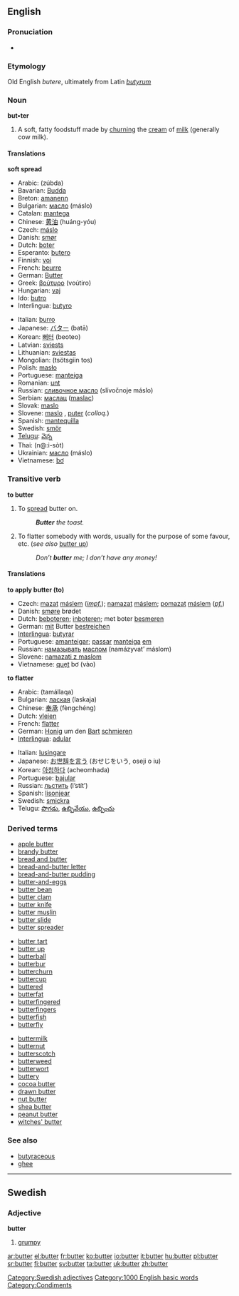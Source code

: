 {{wikipedia}}
==English==
===Pronuciation===
*{{IPA|/ˈbʌ.tɝ/}}
*:{{audio|en-us-butter.ogg|Audio (US)}}
===Etymology===
Old English ''butere'', ultimately from Latin ''[[butyrum]]''
===Noun===
'''but•ter'''

# {{uncountable}} A soft, fatty foodstuff made by [[churn]]ing the [[cream]] of [[milk]] (generally cow milk).

====Translations====
'''soft spread'''
{{top}}
*Arabic: {{ARchar|[[زبدة]]}} (zúbda) {{f}}
*Bavarian: [[Budda]] {{m}}
*Breton: [[amanenn]] {{m}}
*Bulgarian: [[масло#Bulgarian|масло]] (máslo) {{n}}
*Catalan: [[mantega]] {{f}}
*Chinese: [[黄油]] (huáng-yóu)
*Czech: [[máslo]]  {{n}}
*Danish: [[smør]]
*Dutch: [[boter]] {{f}}
*Esperanto: [[butero]]
*Finnish: [[voi]]
*French: [[beurre]] {{m}}
*German: [[Butter]] {{f}}
*Greek: [[βούτυρο]] (voútiro) {{n}}
*Hungarian: [[vaj]]
*Ido: [[butro]]
*Interlingua: [[butyro]]
{{mid}}
*Italian: [[burro]] {{m}}
*Japanese: [[バター]] (batā)
*Korean: [[뻐터]] (beoteo)
*Latvian: [[sviests]] {{m}}
*Lithuanian: [[sviestas]] {{m}}
*Mongolian: {{RUchar|[[цөцгийн тос]]}} (tsötsgiin tos)
*Polish: [[masło]] {{n}}
*Portuguese: [[manteiga]] {{f}}
*Romanian: [[unt]] {{n}}
*Russian: [[сливочное масло]] (slívočnoje máslo) {{n}}
*Serbian: [[маслац]] ([[maslac]]) {{m}}
*Slovak: [[maslo]] {{n}}
*Slovene: [[maslo]] {{n}}, [[puter]] {{m}} (''colloq.'')
*Spanish: [[mantequilla]] {{f}}
*Swedish: [[smör]] {{n}}
*[[Telugu]]: [[వెన్న]]
*Thai: {{THchar|[[เนย]]}} (n@:i-sòt)
*Ukrainian: [[масло#Ukrainian|масло]] (máslo) {{n}}
*Vietnamese: [[bơ]]
{{bottom}}

===Transitive verb===
'''to butter'''

# To [[spread]] butter on.
#: '''''Butter''' the toast.''
# To flatter somebody with words, usually for the purpose of some favour, etc. (''see also'' [[butter up]])
#: ''Don’t '''butter''' me; I don’t have any money!''

====Translations====
'''to apply butter (to)'''
*Czech: [[mazat]] [[máslo|máslem]] (''[[impf.]]''); [[namazat]] [[máslo|máslem]]; [[pomazat]] [[máslo|máslem]] (''[[pf.]]'')
*Danish: [[smøre]] brødet
*Dutch: [[beboteren]]; [[inboteren]]; met boter [[besmeren]]
*German: [[mit]] Butter [[bestreichen]]
*[[Interlingua]]: [[butyrar]]
*Portuguese: [[amanteigar]]; [[passar]] [[manteiga]] [[em]]
*Russian: [[намазывать]] [[масло|маслом]] (namázyvat’ máslom)
*Slovene: [[namazati z maslom]]
*Vietnamese: [[quẹt]] bơ (vào)

'''to flatter'''
{{top}}
*Arabic: {{ARchar|[[تملق]]}} (tamállaqa)
*Bulgarian: [[лаская]] (laskaja)
*Chinese: [[奉承]] (fèngchéng)
*Dutch: [[vleien]]
*French: [[flatter]]
*German: [[Honig]] um den [[Bart]] [[schmieren]]
*[[Interlingua]]: [[adular]]
{{mid}}
*Italian: [[lusingare]]
*Japanese: [[お世辞を言う]] (おせじをいう, oseji o iu)
*Korean: [[아첨하다]] (acheomhada)
*Portuguese: [[bajular]]
*Russian: [[льстить]] (l’stít’)
*Spanish: [[lisonjear]]
*Swedish: [[smickra]]
*Telugu: [[పొగడు]], [[ఉబ్బివేయు]], [[ఉబ్బించు]]
{{bottom}}

===Derived terms===
{{top3}}
*[[apple butter]]
*[[brandy butter]]
*[[bread and butter]]
*[[bread-and-butter letter]]
*[[bread-and-butter pudding]]
*[[butter-and-eggs]]
*[[butter bean]]
*[[butter clam]]
*[[butter knife]]
*[[butter muslin]]
*[[butter slide]]
*[[butter spreader]]
{{mid3}}
*[[butter tart]]
*[[butter up]]
*[[butterball]]
*[[butterbur]]
*[[butterchurn]]
*[[buttercup]]
*[[buttered]]
*[[butterfat]]
*[[butterfingered]]
*[[butterfingers]]
*[[butterfish]]
*[[butterfly]]
{{mid3}}
*[[buttermilk]]
*[[butternut]]
*[[butterscotch]]
*[[butterweed]]
*[[butterwort]]
*[[buttery]]
*[[cocoa butter]]
*[[drawn butter]]
*[[nut butter]]
*[[shea butter]]
*[[peanut butter]]
*[[witches' butter]]
{{bottom}}

===See also===
*[[butyraceous]]
*[[ghee]]


----
==Swedish==
===Adjective===
'''butter'''
#[[grumpy]]

[[Category:Swedish adjectives]]
[[Category:1000 English basic words]]
[[Category:Condiments]]

[[ar:butter]]
[[el:butter]]
[[fr:butter]]
[[ko:butter]]
[[io:butter]]
[[it:butter]]
[[hu:butter]]
[[pl:butter]]
[[sr:butter]]
[[fi:butter]]
[[sv:butter]]
[[ta:butter]]
[[uk:butter]]
[[zh:butter]]